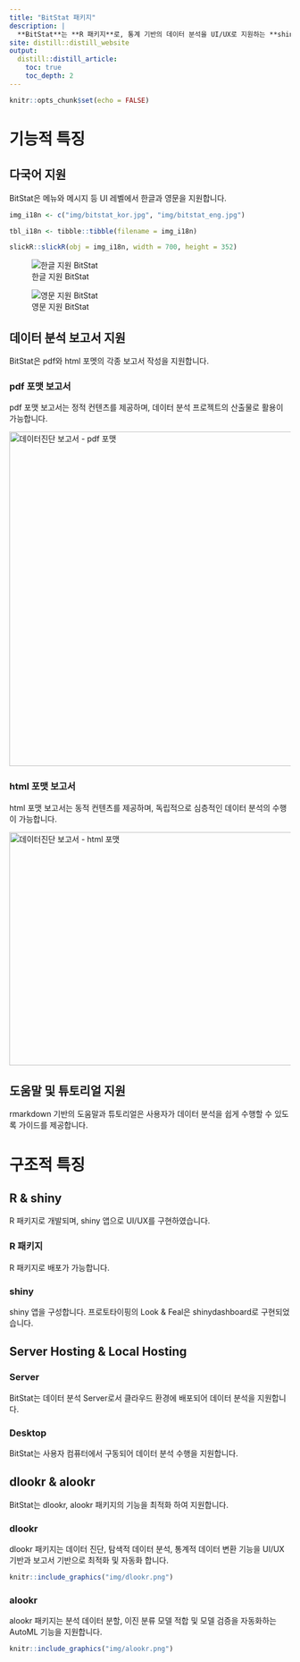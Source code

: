 ```yaml
---
title: "BitStat 패키지"
description: |
  **BitStat**는 **R 패키지**로, 통계 기반의 데이터 분석을 UI/UX로 지원하는 **shiny 앱**
site: distill::distill_website
output:
  distill::distill_article:
    toc: true
    toc_depth: 2  
---
```


```r
knitr::opts_chunk$set(echo = FALSE)
```

# 기능적 특징

## 다국어 지원

BitStat은 메뉴와 메시지 등 UI 레벨에서 한글과 영문을 지원합니다. 

```r
img_i18n <- c("img/bitstat_kor.jpg", "img/bitstat_eng.jpg")

tbl_i18n <- tibble::tibble(filename = img_i18n)

slickR::slickR(obj = img_i18n, width = 700, height = 352)
```

![한글 지원 BitStat](img/bitstat_kor.jpg)

![영문 지원 BitStat](img/bitstat_eng.jpg)


## 데이터 분석 보고서 지원

BitStat은 pdf와 html 포멧의 각종 보고서 작성을 지원합니다.

### pdf 포맷 보고서

pdf 포맷 보고서는 정적 컨텐츠를 제공하며, 데이터 분석 프로젝트의 산출물로 활용이 가능합니다.

<a href="img/diag_health_screen.pdf" target="_blank">
  <img class="img-concert" src="img/bitstat_report_pdf.jpg" alt="데이터진단 보고서 - pdf 포맷" width="600" height="598"/>
</a>


### html 포맷 보고서

html 포맷 보고서는 동적 컨텐츠를 제공하며, 독립적으로 심층적인 데이터 분석의 수행이 가능합니다.

<a href="img/diag_health_screen.html" target="_blank">
  <img class="img-concert" src="img/bitstat_report_web.jpg" alt="데이터진단 보고서 - html 포맷" width="600" height="417"/>
</a>

## 도움말 및 튜토리얼 지원

rmarkdown 기반의 도움말과 튜토리얼은 사용자가 데이터 분석을 쉽게 수행할 수 있도록 가이드를 제공합니다.


# 구조적 특징

## R & shiny 
R 패키지로 개발되며, shiny 앱으로 UI/UX를 구현하였습니다.

### R 패키지
R 패키지로 배포가 가능합니다.

### shiny
shiny 앱을 구성합니다. 
프로토타이핑의 Look & Feal은 shinydashboard로 구현되었습니다.


## Server Hosting & Local Hosting

### Server
BitStat는 데이터 분석 Server로서 클라우드 환경에 배포되어 데이터 분석을 지원합니다.


### Desktop
BitStat는 사용자 컴퓨터에서 구동되어 데이터 분석 수행을 지원합니다.


## dlookr & alookr 
BitStat는 dlookr, alookr 패키지의 기능을 최적화 하여 지원합니다.

### dlookr
dlookr 패키지는 데이터 진단, 탐색적 데이터 분석, 통계적 데이터 변환 기능을 UI/UX 기반과 보고서 기반으로 최적화  및 자동화 합니다.

```r
knitr::include_graphics("img/dlookr.png")
```


### alookr
alookr 패키지는 분석 데이터 분할, 이진 분류 모델 적합 및 모델 검증을 자동화하는 AutoML 기능을 지원합니다.


```r
knitr::include_graphics("img/alookr.png")
```


